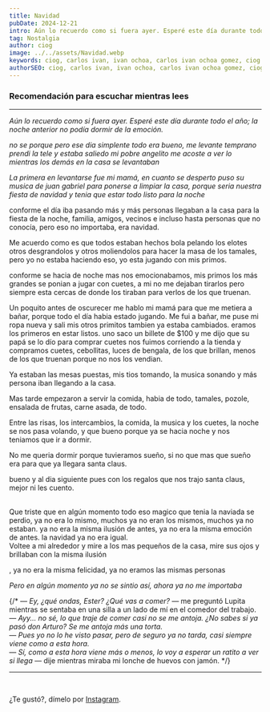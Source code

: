 ```yaml
---
title: Navidad
pubDate: 2024-12-21
intro: Aún lo recuerdo como si fuera ayer. Esperé este día durante todo el año; la noche anterior no podía dormir de la emoción.
tag: Nostalgia
author: ciog
image: ../../assets/Navidad.webp
keywords: ciog, carlos ivan, ivan ochoa, carlos ivan ochoa gomez, ciog.dev, memorias, navidad, familia, amor, recuerdos, nostalgia
authorSEO: ciog, carlos ivan, ivan ochoa, carlos ivan ochoa gomez, ciog.dev
---
```



### Recomendación para escuchar mientras lees
<CardMusic
    image="https://res.cloudinary.com/dx7uimym1/image/upload/v1726244924/CIOG/Music/Banners/Dream.jpg"
    nameSound="Dream"
    nameArtist="Hemio"
    audioSrc="https://res.cloudinary.com/dx7uimym1/video/upload/v1726244736/CIOG/Music/dream.mp3"
/>
<hr/>


_Aún lo recuerdo como si fuera ayer. Esperé este día durante todo el año; la noche anterior no podía dormir de la emoción._

_no se porque pero ese dia simplente todo era bueno, me levante temprano prendi la tele y estaba saliedo mi pobre angelito me acoste a ver 
lo mientras los demás en la casa se levantaban_

_La primera en levantarse fue mi mamá, en cuanto se desperto puso su musica de juan gabriel para ponerse a limpiar la casa, porque seria 
nuestra fiesta de navidad y tenia que estar todo listo para la noche_

conforme el día iba pasando más y más personas llegaban a la casa para la fiesta de la noche, familia, amigos, vecinos e incluso hasta personas que no conocía, pero
eso no importaba, era navidad.

Me acuerdo como es que todos estaban hechos bola pelando los elotes otros desgrandolos y otros moliendolos para hacer la masa de los tamales, pero yo no estaba 
haciendo eso, yo esta jugando con mis primos. 

conforme se hacia de noche mas nos emocionabamos, mis primos los más grandes se ponian a jugar con cuetes, a mi no me dejaban tirarlos pero siempre esta cercas de 
donde los tiraban para verlos de los que truenan.

Un poquito antes de oscurecer me hablo mi mamá para que me metiera a bañar, porque todo el día habia estado jugando. Me fui a bañar, me puse mi ropa nueva y
sali mis otros primitos tambien ya estaba cambiados. eramos los primeros en estar listos. uno saco un billete de $100 y me dijo que su papá se lo dío para comprar 
cuetes nos fuimos corriendo a la tienda y compramos cuetes, cebollitas, luces de bengala, de los que brillan, menos de los que truenan porque no nos los vendian.

Ya estaban las mesas puestas, mis tios tomando, la musica sonando y más persona iban llegando a la casa.

Mas tarde empezaron a servir la comida, habia de todo, tamales, pozole, ensalada de frutas, carne asada, de todo.

Entre las risas, los intercambios, la comida, la musica y los cuetes, la noche se nos pasa volando, y que bueno porque ya se hacia noche y nos teniamos que ir a dormir.

No me queria dormir porque tuvieramos sueño, si no que mas que sueño era para que ya llegara santa claus.

bueno y al dia siguiente pues con los regalos que nos trajo santa claus, mejor ni les cuento.

<br/>
Que triste que en algún momento todo eso magico que tenia la naviada se perdio, ya no era lo mismo, muchos ya no eran los mismos, muchos ya no estaban. 
ya no era la misma ilusión de antes, ya no era la misma emoción de antes. la navidad ya no era igual.  




<br/>
Voltee a mi alrededor y mire a los mas pequeños de la casa, mire sus ojos y brillaban con la misma ilusión 




, ya no era la misma felicidad, ya no eramos las mismas personas




_Pero en algún momento ya no se sintio así, ahora ya no me importaba_












{/* — _Ey, ¿qué ondas, Ester? ¿Qué vas a comer?_ — me preguntó Lupita mientras se sentaba en una silla a un lado de mí en el comedor del trabajo. <br/>
— _Ayy... no sé, lo que traje de comer casi no se me antoja. ¿No sabes si ya pasó don Arturo? Se me antoja más una torta._ <br/>
— _Pues yo no lo he visto pasar, pero de seguro ya no tarda, casi siempre viene como a esta hora._ <br/>
— _Sí, como a esta hora viene más o menos, lo voy a esperar un ratito a ver si llega_ — dije mientras miraba mi lonche de huevos con jamón. */}



<hr/>

<br/>

¿Te gustó?, dímelo por [Instagram](https://www.instagram.com/ciog.dev/).